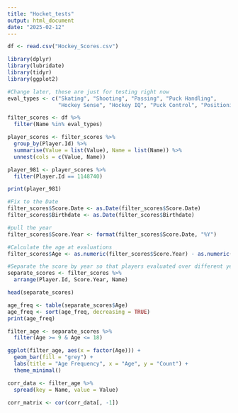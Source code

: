 ---
title: "Hocket_tests"
output: html_document
date: "2025-02-12"
---

```{r setup}
df <- read.csv("Hockey_Scores.csv")
```

```{r library}
library(dplyr)
library(lubridate)
library(tidyr)
library(ggplot2)
```

```{r}
#Change later, these are just for testing right now
eval_types <- c("Skating", "Shooting", "Passing", "Puck Handling", 
                "Hockey Sense", "Hockey IQ", "Puck Control", "Positioning", "Overall Ranking")

filter_scores <- df %>%
  filter(Name %in% eval_types)

```

```{r}
player_scores <- filter_scores %>%
  group_by(Player.Id) %>%
  summarise(Value = list(Value), Name = list(Name)) %>%
  unnest(cols = c(Value, Name))

player_981 <- player_scores %>%
  filter(Player.Id == 1148740)

print(player_981)

```

```{r}
#Fix to the Date
filter_scores$Score.Date <- as.Date(filter_scores$Score.Date)
filter_scores$Birthdate <- as.Date(filter_scores$Birthdate)

#pull the year
filter_scores$Score.Year <- format(filter_scores$Score.Date, "%Y")

#Calculate the age at evaluations
filter_scores$Age <- as.numeric(filter_scores$Score.Year) - as.numeric(format(filter_scores$Birthdate, "%Y"))


```

```{r}
#Separate the score by year so that players evaluated over different years are seperate entity
separate_scores <- filter_scores %>%
  arrange(Player.Id, Score.Year, Name)

head(separate_scores)
```
```{r}
age_freq <- table(separate_scores$Age)
age_freq <- sort(age_freq, decreasing = TRUE)
print(age_freq)

filter_age <- separate_scores %>%
  filter(Age >= 9 & Age <= 18)
```
```{r}
ggplot(filter_age, aes(x = factor(Age))) +
  geom_bar(fill = "grey") +
  labs(title = "Age Frequency", x = "Age", y = "Count") +
  theme_minimal()
```
```{r}
corr_data <- filter_age %>%
  spread(key = Name, value = Value)

corr_matrix <- cor(corr_data[, -1])


```



















